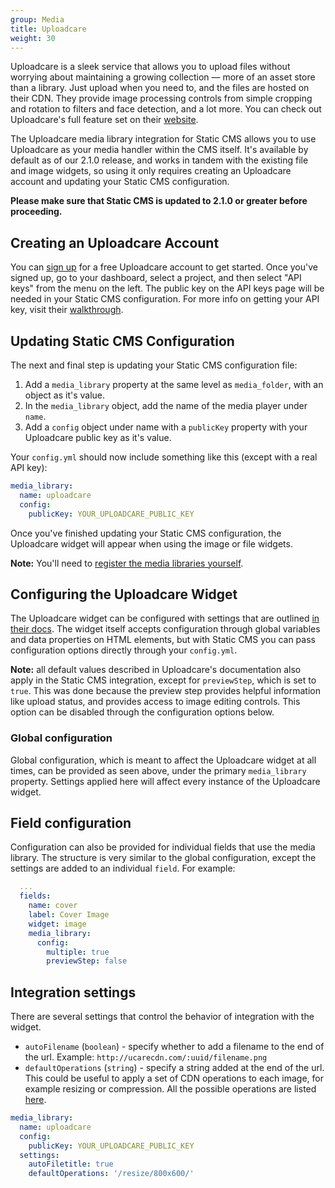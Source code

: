 ```yaml
---
group: Media
title: Uploadcare
weight: 30
---
```

Uploadcare is a sleek service that allows you to upload files without worrying about maintaining a growing collection — more of an asset store than a library. Just upload when you need to, and the files are hosted on their CDN. They provide image processing controls from simple cropping and rotation to filters and face detection, and a lot more. You can check out Uploadcare's full feature set on their [website](https://uploadcare.com/).

The Uploadcare media library integration for Static CMS allows you to use Uploadcare as your media handler within the CMS itself. It's available by default as of our 2.1.0 release, and works in tandem with the existing file and image widgets, so using it only requires creating an Uploadcare account and updating your Static CMS configuration.

**Please make sure that Static CMS is updated to 2.1.0 or greater before proceeding.**

## Creating an Uploadcare Account

You can [sign up](https://uploadcare.com/accounts/signup/) for a free Uploadcare account to get started. Once you've signed up, go to your dashboard, select a project, and then select "API keys" from the menu on the left. The public key on the API keys page will be needed in your Static CMS configuration. For more info on getting your API key, visit their [walkthrough](https://uploadcare.com/docs/keys/).

## Updating Static CMS Configuration

The next and final step is updating your Static CMS configuration file:

1. Add a `media_library` property at the same level as `media_folder`, with an object as it's value.
2. In the `media_library` object, add the name of the media player under `name`.
3. Add a `config` object under name with a `publicKey` property with your Uploadcare public key as it's value.

Your `config.yml` should now include something like this (except with a real API key):

```yaml
media_library:
  name: uploadcare
  config:
    publicKey: YOUR_UPLOADCARE_PUBLIC_KEY
```

Once you've finished updating your Static CMS configuration, the Uploadcare widget will appear when using the image or file widgets.

**Note:** You'll need to [register the media libraries yourself](/blog/2019/07/netlify-cms-gatsby-plugin-4-0-0#using-media-libraries-with-netlify-cms-app).

## Configuring the Uploadcare Widget

The Uploadcare widget can be configured with settings that are outlined [in their docs](https://uploadcare.com/docs/file_uploads/widget/options/). The widget itself accepts configuration through global variables and data properties on HTML elements, but with Static CMS you can pass configuration options directly through your `config.yml`.

**Note:** all default values described in Uploadcare's documentation also apply in the Static CMS integration, except for `previewStep`, which is set to `true`. This was done because the preview step provides helpful information like upload status, and provides access to image editing controls. This option can be disabled through the configuration options below.

### Global configuration

Global configuration, which is meant to affect the Uploadcare widget at all times, can be provided as seen above, under the primary `media_library` property. Settings applied here will affect every instance of the Uploadcare widget.

## Field configuration

Configuration can also be provided for individual fields that use the media library. The structure is very similar to the global configuration, except the settings are added to an individual `field`. For example:

```yaml
  ...
  fields:
    name: cover
    label: Cover Image
    widget: image
    media_library:
      config:
        multiple: true
        previewStep: false
```

## Integration settings

There are several settings that control the behavior of integration with the widget.

* `autoFilename` (`boolean`) - specify whether to add a filename to the end of the url. Example: `http://ucarecdn.com/:uuid/filename.png`
* `defaultOperations` (`string`) - specify a string added at the end of the url. This could be useful to apply a set of CDN operations to each image, for example resizing or compression. All the possible operations are listed [here](https://uploadcare.com/docs/api_reference/cdn/).

```yaml
media_library:
  name: uploadcare
  config:
    publicKey: YOUR_UPLOADCARE_PUBLIC_KEY
  settings:
    autoFiletitle: true
    defaultOperations: '/resize/800x600/'
```
